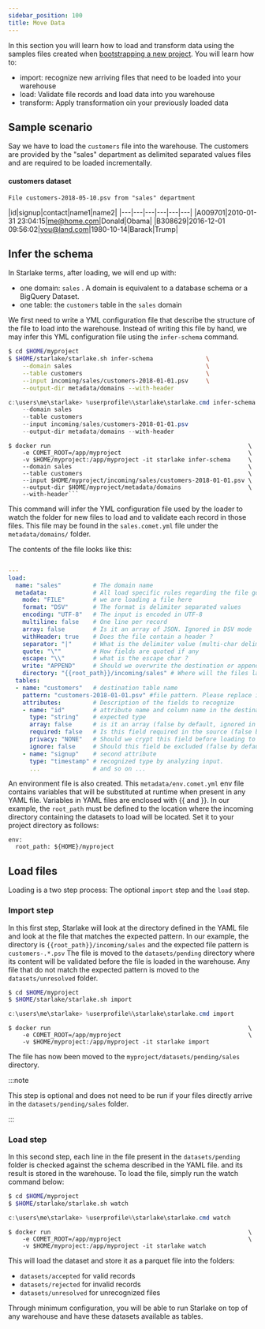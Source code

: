 ```yaml
---
sidebar_position: 100
title: Move Data
---
```



In this section you will learn how to load and transform data using the samples files created when [bootstrapping a new project](bootstrap).
You will learn how to:
- import: recognize new arriving files that need to be loaded into your warehouse
- load: Validate file records and load data into you warehouse
- transform: Apply transformation oin your previously loaded data


## Sample scenario

Say we have to load the `customers` file into the warehouse.
The customers are provided by the "sales" department as delimited separated values files
and are required to be loaded incrementally.


#### customers dataset

``File customers-2018-05-10.psv from "sales" department``

|id|signup|contact|name1|name2|
|---|---|---|---|---|---|
|A009701|2010-01-31 23:04:15|me@home.com|Donald|Obama|
|B308629|2016-12-01 09:56:02|you@land.com|1980-10-14|Barack|Trump|


## Infer the schema

In Starlake terms, after loading, we will end up with:
- one domain: `sales` . A domain is equivalent to a database schema or a BigQuery Dataset.
- one table: the `customers` table in the `sales` domain 

We first need to write a YML configuration file that describe the structure of the file to load into the warehouse.
Instead of writing this file by hand, we may infer this YML configuration file using the `infer-schema` command.



<Tabs groupId="platforms">
<TabItem value="linux_macos" label="Linux/MacOS">

```sh
$ cd $HOME/myproject
$ $HOME/starlake/starlake.sh infer-schema               \
    --domain sales                                      \
    --table customers                                   \
    --input incoming/sales/customers-2018-01-01.psv     \
    --output-dir metadata/domains --with-header
```

</TabItem>
<TabItem value="windows" label="Windows">

```powershell
c:\users\me\starlake> %userprofile%\starlake\starlake.cmd infer-schema  ^
    --domain sales                                                      ^
    --table customers                                                   ^
    --input incoming/sales/customers-2018-01-01.psv                     ^
    --output-dir metadata/domains --with-header
```

</TabItem>
<TabItem value="docker" label="Docker">

```shell 
$ docker run                                                        \
    -e COMET_ROOT=/app/myproject                                    \
    -v $HOME/myproject:/app/myproject -it starlake infer-schema     \
    --domain sales                                                  \
    --table customers                                               \
    --input $HOME/myproject/incoming/sales/customers-2018-01-01.psv \
    --output-dir $HOME/myproject/metadata/domains                   \
    --with-header```
```

</TabItem>
</Tabs>

This command will infer the YML configuration file used by the loader to watch the folder for new files to load and to validate each record in those files.
This file may be found in the `sales.comet.yml` file under the `metadata/domains/` folder.

The contents of the file looks like this:

```yaml

---
load:
  name: "sales"         # The domain name
  metadata:             # All load specific rules regarding the file go here
    mode: "FILE"        # we are loading a file here
    format: "DSV"       # The format is delimiter separated values
    encoding: "UTF-8"   # The input is encoded in UTF-8
    multiline: false    # One line per record
    array: false        # Is it an array of JSON. Ignored in DSV mode
    withHeader: true    # Does the file contain a header ?
    separator: "|"      # What is the delimiter value (multi-char delimited are allowed) ?
    quote: "\""         # How fields are quoted if any
    escape: "\\"        # what is the escape char ?
    write: "APPEND"     # Should we overwrite the destination or append data in the destination table
    directory: "{{root_path}}/incoming/sales" # Where will the files land before loading ? Please set the root_path variable in metadata/env.comet.yml 
  tables:
  - name: "customers"   # destination table name
    pattern: "customers-2018-01-01.psv" #file pattern. Please replace it by a file pattern eq. customers-.*.psv
    attributes:         # Description of the fields to recognize
    - name: "id"        # attribute name and column name in the destination table if no rename attribute is defined
      type: "string"    # expected type
      array: false      # is it an array (false by default, ignored in DSV files) ? 
      required: false   # Is this field required in the source (false by default, change it accordingly) ?
      privacy: "NONE"   # Should we crypt this field before loading to the warehouse (No crypting by default )?
      ignore: false     # Should this field be excluded (false by default) ?
    - name: "signup"    # second attribute
      type: "timestamp" # recognized type by analyzing input.
      ...               # and so on ...

```

An environment file is also created. This `metadata/env.comet.yml` env file contains variables that will be substituted at runtime when present in any YAML file. Variables in YAML files are enclosed with {{ and }}.
In our example, the `root_path` must be defined to the location where the incoming directory containing the datasets to load will be located.
Set it to your project directory as follows:

```
env:
  root_path: ${HOME}/myproject
```

## Load files
Loading is a two step process: The optional `import` step and the `load` step.

### Import step
In this first step, Starlake will look at the directory defined in the YAML file and look at the file that matches the expected pattern.
In our example, the directory is `{{root_path}}/incoming/sales` and the expected file pattern is `customers-.*.psv`
The file is moved to the `datasets/pending` directory where its content will be validated before the file is loaded in the warehouse.
Any file that do not match the expected pattern is moved to the `datasets/unresolved` folder.

<Tabs groupId="platforms">
<TabItem value="linux_macos" label="Linux/MacOS">

```sh
$ cd $HOME/myproject
$ $HOME/starlake/starlake.sh import
```

</TabItem>
<TabItem value="windows" label="Windows">

```powershell
c:\users\me\starlake> %userprofile%\starlake\starlake.cmd import
```

</TabItem>
<TabItem value="docker" label="Docker">

```shell 
$ docker run                                                        \
    -e COMET_ROOT=/app/myproject                                    \
    -v $HOME/myproject:/app/myproject -it starlake import
```

</TabItem>
</Tabs>

The file has now been moved to the `myproject/datasets/pending/sales` directory.

:::note

This step is optional and does not need to be run if your files directly arrive in the `datasets/pending/sales` folder.

:::

### Load step

In this second step, each line in the file present in the `datasets/pending` folder is checked against the schema described in the YAML file.
and its result is stored in the warehouse. To load the file, simply run the watch command below:

<Tabs groupId="platforms">
<TabItem value="linux_macos" label="Linux/MacOS">

```sh
$ cd $HOME/myproject
$ $HOME/starlake/starlake.sh watch
```

</TabItem>
<TabItem value="windows" label="Windows">

```powershell
c:\users\me\starlake> %userprofile%\starlake\starlake.cmd watch
```

</TabItem>
<TabItem value="docker" label="Docker">

```shell 
$ docker run                                                        \
    -e COMET_ROOT=/app/myproject                                    \
    -v $HOME/myproject:/app/myproject -it starlake watch
```

</TabItem>
</Tabs>

This will load the dataset and store it as a parquet file into the folders:
- `datasets/accepted` for valid records
- `datasets/rejected` for invalid records
- `datasets/unresolved` for unrecognized files

Through minimum configuration, you will be able to run Starlake on top of any warehouse and have these datasets available as tables.


